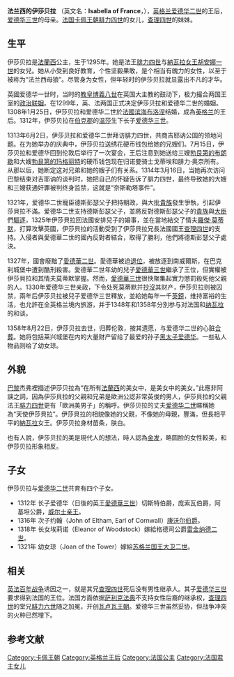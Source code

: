 {{expand|time=2010-08-23T11:26:36+00:00}}
{{Infobox royalty
| consort     = yes
| image       = Isabella of France.jpg
| image_size  = 180px
| caption     = 一幅伊莎贝拉的14世纪画像
| succession  =[[英格兰君主配偶列表|英格兰王后]]
| reign       = 1308年1月25日 – 1327年1月20日
| coronation  = 1308年2月25日
| spouse      = [[爱德华二世|爱德华二世]]
| issue       = [[爱德华三世|爱德华三世]]<br />康沃爾伯爵[[埃爾特姆的約翰|埃爾特姆的約翰]]<br />[[格德司公爵夫人埃莉諾|格德司公爵夫人埃莉諾]]<br />蘇格蘭王后瓊
| house       = [[卡佩王朝|卡佩王朝]] ''(父家)''<br />[[金雀花王朝|金雀花王朝]] ''(夫家)''
| father      = [[腓力四世_(法兰西)|腓力四世]]
| mother      = 納瓦拉女王[[胡安娜一世_(納瓦拉)|胡安娜一世]]
| birth_date  = 1295
| birth_place = [[法国|法国]][[巴黎|巴黎]] 
| death_date  = {{Death date|1358|8|22|df=yes}} (aged 62–63)
| death_place = 英国[[诺福克郡|诺福克郡]][[Castle_Rising_(castle)|Castle Rising]]<ref name="Alison Weir 1999 page 90">Weir 1999, pg. 90.</ref>
| place of burial = [[Newgate|Newgate]]街[[Christ_Church_Greyfriars|Grey Friars' Church]]
|}}

'''法兰西的伊莎贝拉''' （英文名：'''Isabella of France'''，{{bd|1295年||1358年|8月22日|catIdx=I}}），[[英格兰|英格兰]][[爱德华二世_(英格兰)|爱德华二世]]的王后，[[爱德华三世_(英格兰)|爱德华三世]]的母亲。[[法国|法国]][[卡佩王朝|卡佩王朝]][[腓力四世_(法兰西)|腓力四世]]的女儿，[[查理四世_(法兰西)|查理四世]]的妹妹。

== 生平 ==

伊莎贝拉是[[法蘭西|法蘭西]]公主，生于1295年。她是法王[[腓力四世_(法兰西)|腓力四世]]与[[納瓦拉|納瓦拉]][[女王|女王]][[胡安娜一世_(納瓦拉)|胡安娜一世]]的女兒。她从小受到良好教育，个性坚毅果敢，是个相当有魄力的女性，以至于被称为“法兰西母狼”。尽管身为女性，但年轻时的伊莎贝拉就显露出不凡的才华。

英國爱德华一世时，当时的[[教皇|教皇]][[博義八世|博義八世]]在英国大主教的鼓动下，极力撮合两国王室的[[政治联姻|政治联姻]]。在1299年，英、法两国正式决定伊莎贝拉和爱德华二世的婚姻。1308年1月25日，伊莎贝拉和爱德华二世於[[法國|法國]][[滨海布洛涅|滨海布洛涅]]结婚，成為[[英格兰|英格兰]]的王后。1312年，伊莎贝拉在[[伯克郡|伯克郡]]的[[温莎_(伯克郡)|温莎]]生下长子[[爱德华三世|爱德华三世]]。

1313年6月2日，伊莎贝拉和爱德华二世拜访腓力四世，共商吉耶讷公国的领地问题。在为她举办的庆典中，伊莎贝拉送绣花硬币钱包给她的兄嫂们。7月15日，伊莎贝拉和爱德华回到伦敦后举行了一次宴会，王后注意到她送给三嫂[[勃艮第的布朗歇|勃艮第的布朗歇]]和大嫂[[勃艮第的玛格丽特|勃艮第的玛格丽特]]的硬币钱包现在归诺曼骑士戈蒂埃和腓力·奥奈所有。从那以后，她断定这对兄弟和她的嫂子们有关系。1314年3月16日，当她再次访问巴黎结束对吉耶讷的谈判时，她把自己的怀疑告诉了腓力四世，最终导致她的大嫂和三嫂获通奸罪被判终身监禁，这就是“奈斯勒塔事件”。

1321年，爱德华二世寵臣德斯彭瑟父子把持朝政，與大批[[貴族|貴族]]發生爭執，引起伊莎貝拉不滿。爱德华二世支持德斯彭瑟父子，並將反對德斯彭瑟父子的[[貴族|貴族]]與[[大臣|大臣]]們[[驅逐|驅逐]]，1325年伊莎貝拉回法國安排兒子的婚事，並在當地結交了情夫[[罗杰·莫蒂默，第一代马奇伯爵|羅傑·莫蒂默]]，打算攻擊英國，伊莎貝拉的活動受到了伊莎貝拉兄長法國國王[[查理四世_(法兰西)|查理四世]]的支持。入侵者與愛德華二世的國內反對者結合，取得了勝利，他們將德斯彭瑟父子處決。

1327年，國會廢黜了[[愛德華二世|愛德華二世]]。愛德華被迫[[退位|退位]]，被放逐到南威爾斯，在巴克利城堡中遭到酷刑殺害。愛德華二世年幼的兒子[[愛德華三世|愛德華三世]]繼承了王位，但實權被伊莎貝拉和其情夫莫蒂默掌握。然而，[[愛德華三世|愛德華三世]]很快聚集起實力懲罰殺死他父親的人。1330年爱德华三世亲政，下令处死莫蒂默并[[抄沒|抄沒]]其财产，伊莎贝拉则被囚禁，兩年后伊莎贝拉被兒子爱德华三世釋放，並給她每年一千[[英鎊|英鎊]]，维持富裕的生活，也允許在全英格兰境内旅游，并于1348年和1358年分別参与对法国和[[纳瓦拉|纳瓦拉]]的和谈。

1358年8月22日，伊莎贝拉去世，归葬伦敦，按其遗愿，与爱德华二世的心脏[[合葬|合葬]]。她将包括莱兴城堡在内的大量财产留给了最爱的孙子[[黑太子爱德华|黑太子爱德华]]。一些私人物品则给了幼女琼。

== 外貌 ==

[[巴黎|巴黎]]杰弗裡描述伊莎贝拉為“在所有[[法蘭西|法蘭西]]的美女中，是美女中的美女。”此應非阿諛之詞，因為伊莎貝拉的父親和兄弟是歐洲公認非常英俊的男人，伊莎貝拉的父親法王[[腓力四世_(法兰西)|腓力四世]]更有「歐洲美男子」的稱呼。伊莎贝拉的丈夫[[爱德华二世|爱德华二世]]暱稱她為“天使伊莎貝拉”。伊莎貝拉的相貌像她的父親，不像她的母親，豐滿，但長相平平的[[納瓦拉|納瓦拉]]女王。伊莎贝拉身材苗条，肤白。

也有人說{{來源請求}}，伊莎贝拉的美是現代人的想法，時人認為[[金发|金发]]，略圆脸的女性較美，和伊莎贝拉形象相反。

== 子女 == 
伊莎贝拉与[[爱德华二世|爱德华二世]]共育有四个子女。

*1312年 长子爱德华（日後的英王[[愛德華三世|愛德華三世]]）切斯特伯爵，庞索瓦伯爵，阿基坦公爵，[[威尔士亲王|威尔士亲王]]。
*1316年 次子约翰（John of Eltham, Earl of Cornwall）[[康沃尔伯爵|康沃尔伯爵]]。
*1318年 长女埃莉诺（Eleanor of Woodstock）嫁給格德司公爵[[雷金纳德二世|雷金纳德二世]]。
*1321年 幼女琼（Joan of the Tower）嫁給[[大卫二世_(苏格兰)|苏格兰国王大卫二世]]。

== 相关 ==
[[百年战争|英法百年战争]]诱因之一，就是其兄[[查理四世_(法兰西)|查理四世]]死后没有男性继承人。其子[[爱德华三世_(英格兰)|爱德华三世]]要求得到法国的王位。法国方面依据[[萨利克法典|萨利克法典]]不支持女性后裔的继承权，[[查理四世_(法兰西)|查理四世]]的堂兄[[腓力六世_(法兰西)|腓力六世]]随之加冕，开创[[瓦卢瓦王朝|瓦卢瓦王朝]]。爱德华三世虽然妥协，但战争冲突的火种已然埋下。

== 参考文献 ==
{{reflist}}

{{英格蘭君主配偶}}
{{Authority control}}
{{DEFAULTSORT:Isabella}}
[[Category:卡佩王朝|Category:卡佩王朝]]
[[Category:英格兰王后|Category:英格兰王后]]
[[Category:法国公主|Category:法国公主]]
[[Category:法国君主女儿|Category:法国君主女儿]]